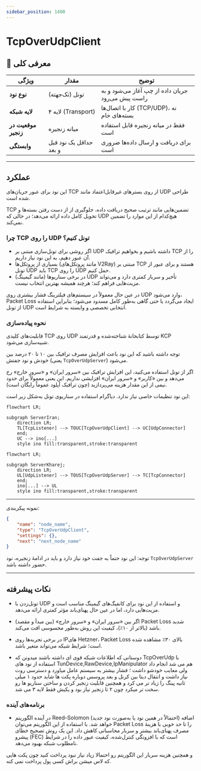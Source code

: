 ```yaml
---
sidebar_position: 1400
---
```


# TcpOverUdpClient

## 📖 معرفی کلی

| ویژگی              | مقدار                    | توضیح                                                     |
|--------------------|--------------------------|-----------------------------------------------------------|
| **نوع نود**        | تونل (تک‌جهته)          | جریان داده از چپ آغاز می‌شود و به راست پیش می‌رود         |
| **لایه شبکه**      | لایه ۴ (Transport)       | کار با اتصال‌ها (TCP/UDP)، نه بسته‌های خام               |
| **موقعیت در زنجیر**| میانه زنجیره             | فقط در میانه زنجیره قابل استفاده است                     |
| **وابستگی**        | حداقل یک نود قبل و بعد   | برای دریافت و ارسال داده‌ها ضروری است                    |

---

## عملکرد

این نود برای عبور جریان‌های TCP از روی بسترهای غیرقابل‌اعتماد مانند UDP طراحی شده است.

TCP تضمین‌هایی مانند ترتیب صحیح دریافت داده، جلوگیری از از دست رفتن بسته‌ها و تحویل کامل داده ارائه می‌دهد؛ در حالی که UDP هیچ‌کدام از این موارد را تضمین نمی‌کند.

### چرا TCP را روی UDP تونل کنیم؟
- اگر روشی برای تونل‌سازی مبتنی بر UDP داشته باشیم و بخواهیم ترافیک TCP را از آن عبور دهیم، به این نود نیاز داریم.
- بسیاری از پروتکل‌ها (مانند پروتکل‌های V2Ray) مبتنی بر TCP هستند و برای عبور از تونل UDP باید TCP را روی UDP حمل کنیم.
- در برخی سناریوها (مانند گیمینگ) UDP تأخیر و سربار کمتری دارد و می‌تواند مزیت‌هایی فراهم کند؛ هرچند همیشه بهترین انتخاب نیست.

در عین حال معمولاً در سیستم‌های فیلترینگ فشار بیشتری روی UDP وارد می‌شود، Packet Loss ایجاد می‌گردد یا حتی گاهی به‌طور کامل مسدود می‌شود؛ بنابراین استفاده از تونل UDP انتخابی تخصصی و وابسته به شرایط است.

### نحوه پیاده‌سازی

قابلیت‌های کلیدی TCP روی UDP توسط کتابخانهٔ شناخته‌شده و قدرتمند KCP شبیه‌سازی می‌شود.

توجه داشته باشید که این نود باعث افزایش مصرف ترافیک بین ۱۰ تا ۲۰ درصد بین خودش و نود جفتش (یعنی `TcpOverUdpServer`) می‌شود.

اگر از تونل استفاده می‌کنید، این افزایش ترافیک بین «سرور ایران» و «سرور خارج» رخ می‌دهد و بین «کاربر» و «سرور ایران» افزایشی نداریم. این یعنی معمولاً برای حدود نیمی از این مقدار هزینه می‌پردازید (چون ترافیک آپلود عموماً رایگان است).

این نود تنظیمات خاصی نیاز ندارد. دیاگرام استفاده در سناریوی تونل به‌شکل زیر است:

```mermaid
flowchart LR;

subgraph ServerIran;
    direction LR;
    TL[TcpListener] --> TOUC[TcpOverUdpClient] --> UC[UdpConnector] 
    end;
    UC --> ino[...]
    style ino fill:transparent,stroke:transparent

```

```mermaid
flowchart LR;

subgraph ServerKharej;
    direction LR;
    UL[UdpListener] --> TOUS[TcpOverUdpServer] --> TC[TcpConnector] 
    end;
    ino[...] --> UL
    style ino fill:transparent,stroke:transparent

```

---

نمونه پیکربندی:

```json
{
    "name": "node_name",
    "type": "TcpOverUdpClient",
    "settings": {},
    "next": "next_node_name"
}
```

توجه: این نود حتماً به جفت خود نیاز دارد و باید در ادامهٔ زنجیره، نود `TcpOverUdpServer` حضور داشته باشد.

---

## نکات پیشرفته

- تونل‌زدن با UDP و استفاده از این نود برای کانفیگ‌های گیمینگ مناسب است و مزیت‌هایی دارد، اما در عین حال پهنای‌باند مؤثر کمتری ارائه می‌دهد.
- اگر بین «سرور ایران» و «سرور خارج» (بین مبدأ و مقصد) Packet Loss شدید باشد (بالاتر از ۱۰٪)، کیفیت این روش به‌طور محسوسی افت می‌کند.
- در برخی تجربه‌ها روی IPهای Hetzner، Packet Loss بالای ۳۰٪ مشاهده شده است؛ شرایط شبکه می‌تواند متغیر باشد.

- دوستانی که اطلاعات شبکه قوی ای داشته باشند میدونن که TcpOverUdp با استفاده از نود های TunDevice,RawDevice,IpManipulator هم می شد انجام داد ولی 
معایب خودشو داشت ؛ فشار بیشتر به سیستم عامل میاورد و دسترسی روت نیاز داشت و انتقال دیتا بین کرنل و بعد پروسس دوباره پکت ها شاید 
حدود ۱ میلی ثانیه پینگ را زیاد تر می کرد و همچنین قابلیت زنجیر کردن و ساختن سناریو ها رو سخت تر میکرد چون ۲ تا زنجیر نیاز بود و یکیش فقط لایه ۳ می شد.

### برنامه‌های آینده

- در آینده الگوریتم Reed–Solomon (احتمالاً در همین نود یا به‌صورت نود جدید) اضافه خواهد شد. با استفاده از این الگوریتم می‌توان Packet Loss را تا حد خوبی با هزینهٔ مصرف پهنای‌باند بیشتر و سربار محاسباتی کاهش داد. این یک روش تصحیح خطای پیشرو (FEC) است که با افزونگی کنترل‌شده، کیفیت عبور داده را در شرایط نامطلوب شبکه بهبود می‌دهد.

و همچنین هزینه سربار این الگوریتم رو احتمالا زیاد نیاز نبود پرداخت کنید چون پکت هایی که لاس میشن براش کسی پول پرداخت نمی کنه.



